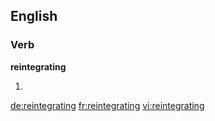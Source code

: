 ==English==

===Verb===
'''reintegrating'''

# {{present participle of|reintegrate}}

[[de:reintegrating]]
[[fr:reintegrating]]
[[vi:reintegrating]]